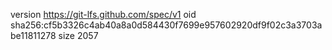 version https://git-lfs.github.com/spec/v1
oid sha256:cf5b3326c4ab40a8a0d584430f7699e957602920df9f02c3a3703abe11811278
size 2057
